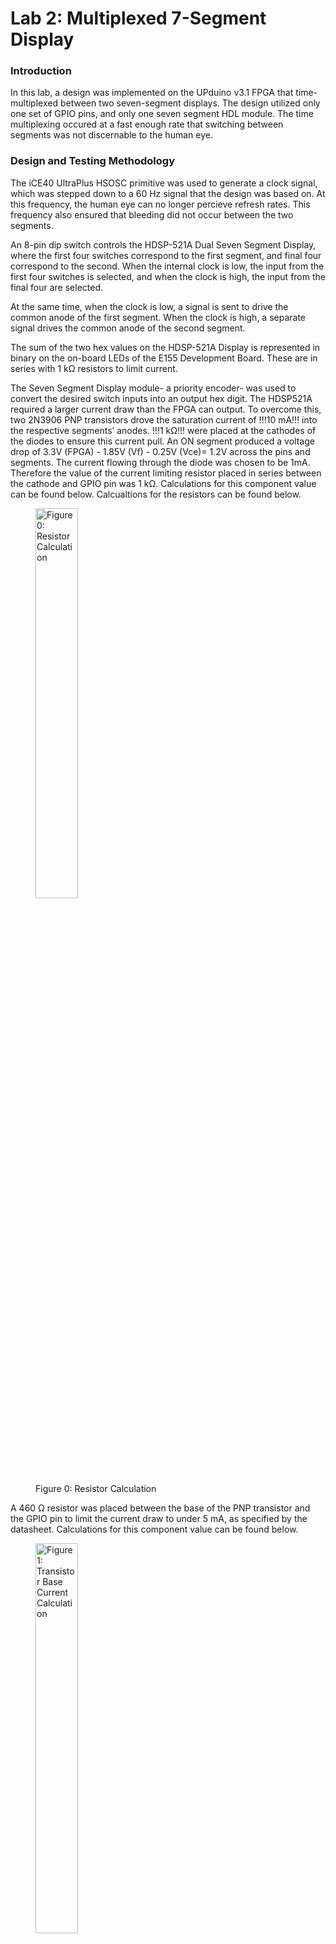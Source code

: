# Lab 2: Multiplexed 7-Segment Display


### Introduction
In this lab, a design was implemented on the UPduino v3.1 FPGA that time-multiplexed between two seven-segment displays. The design utilized only one set of GPIO pins, and only one seven segment HDL module. The time multiplexing occured at a fast enough rate that switching between segments was not discernable to the human eye.

### Design and Testing Methodology
The iCE40 UltraPlus HSOSC primitive was used to generate a clock signal, which was stepped down to a 60 Hz signal that the design was based on. At this frequency, the human eye can no longer percieve refresh rates. This frequency also ensured that bleeding did not occur between the two segments.

An 8-pin dip switch controls the HDSP-521A Dual Seven Segment Display, where the first four switches correspond to the first segment, and final four correspond to the second. When the internal clock is low, the input from the first four switches is selected, and when the clock is high, the input from the final four are selected.

At the same time, when the clock is low, a signal is sent to drive the common anode of the first segment. When the clock is high, a separate signal drives the common anode of the second segment.

The sum of the two hex values on the HDSP-521A Display is represented in binary on the on-board LEDs of the E155 Development Board. These are in series with 1 kΩ resistors to limit current. 

The Seven Segment Display module- a priority encoder- was used to convert the desired switch inputs into an output hex digit. The HDSP521A required a larger current draw than the FPGA can output. To overcome this, two 2N3906 PNP transistors drove the saturation current of !!!10 mA!!! into the respective segments' anodes. !!!1 kΩ!!! were placed at the cathodes of the diodes to ensure this current pull. An ON segment produced a voltage drop of 3.3V (FPGA) - 1.85V (Vf) - 0.25V (Vce)= 1.2V across the pins and segments. The current flowing through the diode was chosen to be 1mA. Therefore the value of the current limiting resistor placed in series between the cathode and GPIO pin was 1 kΩ. Calculations for this component value can be found below. Calcualtions for the resistors can be found below. 


![Figure 0: Resistor Calculation](images/resistor.png){width=40% fig-align="center"}

A 460 Ω resistor was placed between the base of the PNP transistor and the GPIO pin to limit the current draw to under 5 mA, as specified by the datasheet. Calculations for this component value can be found below. 

![Figure 1: Transistor Base Current Calculation](images/transbase.png){width=40% fig-align="center"}

To control the input to the Seven Segment Display, a priority encoder was used. The output signals were mapped to their respective pins on the input of the HDSP-511A Seven Segment Display. 



### Technical Documentation

The source code for Lab 2 can be found in the following [GitHub repository](https://github.com/Isabella-Hottenrott/e155-lab2).

### Block Diagram

![Figure 2: Block Diagram of the lab2_ih verilog design](images/blockdiagram.png){fig-align="center"}

The block diagram above illustrates the lab2_ih design. The top level module is called lab2_ih and takes in inputs: reset, sw1, and sw2. Lab2_ih outputs to five leds (led), a single set of GPIO pins for the dual seven segment (segs), to both transistors to illuminate the proper segment anode (anodeOne, anodeTwo), and to the two remaining on-board LEDs to keep them from floating (bottomLEDs). Lab1_ih includes five submodules: the high-speed oscillator block (hf_osc), the clock divider to 60 Hz (clock_div), the adder (adder), the seven segments priority encoder (segments), and the anode-selecting module (anodeselect).

### Schematic

The schematic above illustrates the physical layout on the breadboard. Corresponding diode cathodes from the seven segment displays were the same node (segment 1 A is the same node as segment 2 A, etc). These were connected in series with a 1 kΩ current-limiting resistor to the GPIO pins. The on-board LEDs required 1 kΩ resistors to their limit current. The emitter of the transistor is powered by 3.3 V, while the collector goes straight to the segment anodes. The base of the PNP transistor is in series with a 460Ω resistor such that less than 5mA of current is drawn from the GPIO pin, which lies within specs.
![Figure 3: Schematic of the Breadboard](images/schematic.png){fig-align="center"}

### Results and Discussion
This design met the intended objectives. All switches correctly spoke with the board, the proper LED-sum combinations occured, and the Seven Segment Display shows two distinct hex values without any discernable flickering or bleeding.

### Testbench Simulation
A testbench simulation was produced for every module in the design. 

#### tb_lab2_ih:
The testbench for lab2_ih can be found [here](https://github.com/Isabella-Hottenrott/e155-lab2/blob/main/fpga/source/impl_1/tb_lab2_ih.sv). The high speed clock was commented out to run this simulation, and 10 known cases were tested against the design. No errors occured. 

![Figure 4: Testbench Simulation Results for lab2_ih](images/tb_lab2.png){fig-align="center"}

#### tb_segments:
The testbench for the segments module can be found [here](https://github.com/Isabella-Hottenrott/e155-lab2/blob/main/fpga/source/impl_1/tb_segments.sv). All possible combinations of input switch values were tested. No errors occured. 

![Figure 5: Testbench Simulation Results for segments](images/tb_segments.png){fig-align="center"}

#### tb_clock_div:
The testbench for the clock divider module can be found [here](https://github.com/Isabella-Hottenrott/e155-lab2/blob/main/fpga/source/impl_1/tb_clock_div.sv). A test oscillator was produced that ticked every 800000 time stamps, where two time stamps represent a full clock cycle. The test oscillator was compared to that produced by the clock_div module when fed in the testbench clock signal. Both oscillators can be seen to rise and fall simulataneously. The HSOSC produces a 48 MHz clock. The clock divider module has been shown to divide the input clock signal by 800000. 48 MHz/800000 = 60 Hz, which is the targeted frequency switching between displays. No errors occured. 

![Figure 6: Testbench Simulation Results for clock_div](images/tb_clk_div.png){fig-align="center"}

#### tb_anodeselect:
The testbench for the anodeselect module can be found [here](https://github.com/Isabella-Hottenrott/e155-lab2/blob/main/fpga/source/impl_1/tb_anodeselect.sv). The test verifies that the correct switch value is sent to the segment modules, as well as the corresponding correct anode, across 12 handwritten vectors. The test verifies that the two anodes are never HIGH at the same timestamp. No errors occured. 

![Figure 7: Testbench Simulation Results for anodeselect](images/tb_anodeselect.png){fig-align="center"}

#### tb_adder:
The testbench for the adder module can be found [here](https://github.com/Isabella-Hottenrott/e155-lab2/blob/main/fpga/source/impl_1/tb_adder.sv). A system verilog function iterates through all possible switch combinations to verify all possible additions. No errors occured. 

 ![Figure 8: Testbench Simulation Results for adder](images/tb_adder.png){fig-align="center"}

### Conclusion

This design design illuminated a Dual Seven Segment Display using a single segment module through the use of time-multiplexing. A transistor circuit and selected resistors were used to ensure that sufficient, but not excessive current, flows through components based on datasheet values. I spent a total of 18 hours on this lab.

### AI Prototype Summary

The prompt that I provided the LLM was: "Write SystemVerilog HDL to time multiplex a single seven segment decoder (that decodes from four bits to a common anode seven segment display) to decode two sets of input bits and drive two sets of seven output bits."
In return, I recieved the following design that did not synthesize:

    // Time Multiplexed Seven Segment Display Controller
    // This module uses a single seven segment decoder to drive two displays

    module seven_seg_mux (
        input  logic        clk,
        input  logic        reset_n,
        input  logic [3:0]  digit0_in,    // First 4-bit input
        input  logic [3:0]  digit1_in,    // Second 4-bit input
        output logic [6:0]  seg0_out,     // Seven segment outputs for display 0
        output logic [6:0]  seg1_out,     // Seven segment outputs for display 1
        output logic        digit0_enable, // Enable signal for display 0
        output logic        digit1_enable  // Enable signal for display 1
    );

        // Internal signals
        logic [3:0] mux_input;
        logic [6:0] decoder_output;
        logic       mux_select;
        logic       slow_clk;

        // Instantiate oscillator for timing
        oscillator u_osc (
            .clk(clk),
            .reset_n(reset_n),
            .slow_clk(slow_clk)
        );

        // Generate multiplexer select signal
        always_ff @(posedge slow_clk or negedge reset_n) begin
            if (!reset_n)
                mux_select <= 1'b0;
            else
                mux_select <= ~mux_select;
        end

        // Input multiplexer
        always_comb begin
            case (mux_select)
                1'b0: mux_input = digit0_in;
                1'b1: mux_input = digit1_in;
            endcase
        end

        // Instantiate seven segment decoder
        seven_seg_decoder u_decoder (
            .bin_in(mux_input),
            .seg_out(decoder_output)
        );

        // Output demultiplexer and enable generation
        always_comb begin
            case (mux_select)
                1'b0: begin
                    seg0_out = decoder_output;
                    seg1_out = 7'b1111111;  // All segments off (common anode)
                    digit0_enable = 1'b0;   // Active low enable
                    digit1_enable = 1'b1;   // Disabled
                end
                1'b1: begin
                    seg0_out = 7'b1111111;  // All segments off
                    seg1_out = decoder_output;
                    digit0_enable = 1'b1;   // Disabled
                    digit1_enable = 1'b0;   // Active low enable
                end
            endcase
        end

    endmodule

    // Seven Segment Decoder Module
    // Converts 4-bit binary input to seven segment display pattern
    // Common anode configuration (active low outputs)
    module seven_seg_decoder (
        input  logic [3:0] bin_in,
        output logic [6:0] seg_out
    );

        // Segment mapping: seg_out = {g, f, e, d, c, b, a}
        // Common anode: 0 = segment on, 1 = segment off
        always_comb begin
            case (bin_in)
                4'h0: seg_out = 7'b1000000; // 0
                4'h1: seg_out = 7'b1111001; // 1
                4'h2: seg_out = 7'b0100100; // 2
                4'h3: seg_out = 7'b0110000; // 3
                4'h4: seg_out = 7'b0011001; // 4
                4'h5: seg_out = 7'b0010010; // 5
                4'h6: seg_out = 7'b0000010; // 6
                4'h7: seg_out = 7'b1111000; // 7
                4'h8: seg_out = 7'b0000000; // 8
                4'h9: seg_out = 7'b0010000; // 9
                4'hA: seg_out = 7'b0001000; // A
                4'hB: seg_out = 7'b0000011; // b
                4'hC: seg_out = 7'b1000110; // C
                4'hD: seg_out = 7'b0100001; // d
                4'hE: seg_out = 7'b0000110; // E
                4'hF: seg_out = 7'b0001110; // F
            endcase
        end

    endmodule

    // Simple Oscillator Module
    // Generates a slower clock for multiplexing
    module oscillator (
        input  logic clk,
        input  logic reset_n,
        output logic slow_clk
    );

        parameter DIVIDE_BY = 100000; // Adjust for desired refresh rate
        logic [$clog2(DIVIDE_BY)-1:0] counter;

        always_ff @(posedge clk or negedge reset_n) begin
            if (!reset_n) begin
                counter <= '0;
                slow_clk <= 1'b0;
            end else begin
                if (counter == DIVIDE_BY - 1) begin
                    counter <= '0;
                    slow_clk <= ~slow_clk;
                end else begin
                    counter <= counter + 1;
                end
            end
        end

    endmodule

    // Testbench for verification
    module seven_seg_mux_tb;

        logic        clk;
        logic        reset_n;
        logic [3:0]  digit0_in;
        logic [3:0]  digit1_in;
        logic [6:0]  seg0_out;
        logic [6:0]  seg1_out;
        logic        digit0_enable;
        logic        digit1_enable;

        // Instantiate DUT
        seven_seg_mux dut (
            .clk(clk),
            .reset_n(reset_n),
            .digit0_in(digit0_in),
            .digit1_in(digit1_in),
            .seg0_out(seg0_out),
            .seg1_out(seg1_out),
            .digit0_enable(digit0_enable),
            .digit1_enable(digit1_enable)
        );

        // Clock generation
        initial begin
            clk = 0;
            forever #5 clk = ~clk;
        end

        // Test stimulus
        initial begin
            reset_n = 0;
            digit0_in = 4'h0;
            digit1_in = 4'h0;

            #100 reset_n = 1;

            // Test different digit combinations
            #1000 digit0_in = 4'h3; digit1_in = 4'h7;
            #2000 digit0_in = 4'hA; digit1_in = 4'hF;
            #2000 digit0_in = 4'h5; digit1_in = 4'h2;

            #5000 $finish;
        end

        // Monitor outputs
        initial begin
            $monitor("Time=%0t, digit0_in=%h, digit1_in=%h, seg0=%b, seg1=%b, en0=%b, en1=%b", 
                    $time, digit0_in, digit1_in, seg0_out, seg1_out, digit0_enable, digit1_enable);
        end

    endmodule


Next, I asked the LLM to: "Write SystemVerilog HDL to time multiplex a single seven segment decoder (that decodes from four bits to a common anode seven segment display) to decode two sets of input bits and drive two sets of seven output bits. Use the seven segment decoder and oscillator provided in the attached files." and attached my Lab 1 files. I received the following design that, again, did not synthesize. 

    // Isabella Hottenrott's segments module
    // segments.sv
    // Module containing Verilog code for Seven-segment display mapping
    module segments(input logic [3:0] digit,
                    output logic [6:0] segs);

    always_comb
    case(digit)
        0:  segs = 7'b000_0001; //0
        1:  segs = 7'b100_1111; //1
        2:  segs = 7'b001_0010; //2
        3:  segs = 7'b000_0110; //3
        4:  segs = 7'b100_1100; //4
        5:  segs = 7'b010_0100; //5
        6:  segs = 7'b010_0000; //6
        7:  segs = 7'b000_1111; //7
        8:  segs = 7'b000_0000; //8
        9:  segs = 7'b000_1100; // 9
        10: segs = 7'b000_1000; //a
        11: segs = 7'b110_0000; //b
        12: segs = 7'b011_0001; //c
        13: segs = 7'b100_0010; //d
        14: segs = 7'b011_0000; //e
        15: segs = 7'b011_1000; //f
        default:    segs = 7'b111_1111;
    endcase
    endmodule

    // Simple oscillator module for timing control
    module oscillator(input logic clk,
                  input logic reset,
                  output logic slow_clk);
    
    parameter DIVIDE_RATIO = 50000; // Adjust for desired refresh rate
    logic [$clog2(DIVIDE_RATIO)-1:0] counter;
    
    always_ff @(posedge clk or posedge reset) begin
        if (reset) begin
            counter <= 0;
            slow_clk <= 0;
        end else begin
            if (counter == DIVIDE_RATIO - 1) begin
                counter <= 0;
                slow_clk <= ~slow_clk;
            end else begin
                counter <= counter + 1;
            end
        end
    end
    endmodule

    module seven_seg_time_mux(
        input logic clk,
        input logic reset,
        input logic [3:0] digit0,    // First 4-bit input
        input logic [3:0] digit1,    // Second 4-bit input
        output logic [6:0] segs0,    // Seven segment outputs for display 0
        output logic [6:0] segs1     // Seven segment outputs for display 1
    );

    // Internal signals
    logic [3:0] mux_digit;       // Multiplexed input to decoder
    logic [6:0] decoder_segs;    // Output from segments decoder
    logic mux_select;            // Select signal for multiplexing
    logic slow_clk;              // Slower clock for multiplexing
    
    // Instantiate oscillator for timing control
    oscillator timing_gen (
        .clk(clk),
        .reset(reset),
        .slow_clk(slow_clk)
    );
    
    // Generate multiplexer select signal (toggles between displays)
    always_ff @(posedge slow_clk or posedge reset) begin
        if (reset)
            mux_select <= 1'b0;
        else
            mux_select <= ~mux_select;
    end
    
    // Input multiplexer - select which digit to decode
    always_comb begin
        case (mux_select)
            1'b0: mux_digit = digit0;
            1'b1: mux_digit = digit1;
            default: mux_digit = digit0;
        endcase
    end
    
    // Instantiate Isabella's segments decoder
    segments decoder (
        .digit(mux_digit),
        .segs(decoder_segs)
    );
    
    // Output demultiplexer - route decoder output to appropriate display
    // When a display is not selected, turn off all segments (common anode = all high)
    always_comb begin
        case (mux_select)
            1'b0: begin
                segs0 = decoder_segs;    // Display digit0
                segs1 = 7'b111_1111;     // Turn off display 1
            end
            1'b1: begin
                segs0 = 7'b111_1111;     // Turn off display 0
                segs1 = decoder_segs;    // Display digit1
            end
            default: begin
                segs0 = 7'b111_1111;
                segs1 = 7'b111_1111;
            end
        endcase
    end

endmodule

    logic clk;
    logic reset;
    logic [3:0] digit0;
    logic [3:0] digit1;
    logic [6:0] segs0;
    logic [6:0] segs1;
    
    // Instantiate the Device Under Test (DUT)
    seven_seg_time_mux dut (
        .clk(clk),
        .reset(reset),
        .digit0(digit0),
        .digit1(digit1),
        .segs0(segs0),
        .segs1(segs1)
    );
    
    // Clock generation (50MHz system clock)
    initial begin
        clk = 0;
        forever #10 clk = ~clk; // 20ns period = 50MHz
    end
    
    // Test stimulus
    initial begin
        // Initialize signals
        reset = 1;
        digit0 = 4'h0;
        digit1 = 4'h0;
        
        // Release reset
        #100 reset = 0;
        
        // Test case 1: Display 3 and 7
        #1000 digit0 = 4'h3; digit1 = 4'h7;
        
        // Test case 2: Display A and F (hex)
        #5000 digit0 = 4'hA; digit1 = 4'hF;
        
        // Test case 3: Display 5 and 2
        #5000 digit0 = 4'h5; digit1 = 4'h2;
        
        // Test case 4: Display 8 and 1
        #5000 digit0 = 4'h8; digit1 = 4'h1;
        
        // Finish simulation
        #10000 $finish;
    end
    
    // Monitor key signals
    initial begin
        $monitor("Time=%0t, digit0=%h, digit1=%h, segs0=%b, segs1=%b", 
                 $time, digit0, digit1, segs0, segs1);
    end
    
    // Generate VCD file for waveform viewing
    initial begin
        $dumpfile("seven_seg_mux.vcd");
        $dumpvars(0, seven_seg_time_mux_tb);
    end

endmodule


Both designs ran into the issue that the "loop count limit [of the clock] exceeded forever never breaks". This occured because both LLM outputs created associated testbenches. I tried to take out this forever statement, and make the clock tick similarly to my own testbenches. However, when I did this, I received a "Synthesize Design Completed, Lattice Synthesis Engine Failed" error.